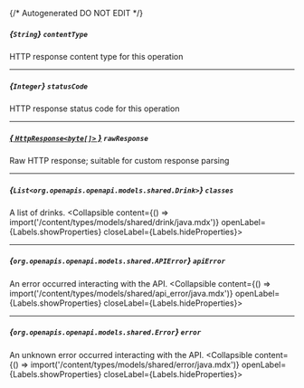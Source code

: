 {/* Autogenerated DO NOT EDIT  */}

##### *{`String`}* `contentType`
HTTP response content type for this operation

---
##### *{`Integer`}* `statusCode`
HTTP response status code for this operation

---
##### [*{ `HttpResponse<byte[]>` }*](https://docs.oracle.com/en/java/javase/11/docs/api/java.net.http/java/net/http/HttpResponse.html) `rawResponse`
Raw HTTP response; suitable for custom response parsing

---
##### *{`List<org.openapis.openapi.models.shared.Drink>`}* `classes`
A list of drinks.
<Collapsible content={() => import('/content/types/models/shared/drink/java.mdx')} openLabel={Labels.showProperties} closeLabel={Labels.hideProperties}>
</Collapsible>

---
##### *{`org.openapis.openapi.models.shared.APIError`}* `apiError`
An error occurred interacting with the API.
<Collapsible content={() => import('/content/types/models/shared/api_error/java.mdx')} openLabel={Labels.showProperties} closeLabel={Labels.hideProperties}>
</Collapsible>

---
##### *{`org.openapis.openapi.models.shared.Error`}* `error`
An unknown error occurred interacting with the API.
<Collapsible content={() => import('/content/types/models/shared/error/java.mdx')} openLabel={Labels.showProperties} closeLabel={Labels.hideProperties}>
</Collapsible>


